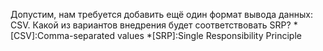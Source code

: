 Допустим, нам требуется добавить ещё один формат вывода данных: CSV. Какой из вариантов внедрения будет соответствовать SRP?
*[CSV]:Comma-separated values
*[SRP]:Single Responsibility Principle
